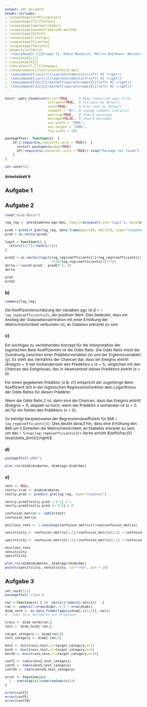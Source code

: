 ```yaml
---
output: pdf_document
header-includes: 
- \usepackage[utf8]{inputenc}
- \usepackage[T1]{fontenc}
- \usepackage[ngerman]{babel}
- \usepackage{amsmath,amssymb,amsthm}
- \usepackage{dsfont}
- \usepackage{listings}
- \usepackage{floatrow}
- \usepackage{fancyhdr}
- \pagestyle{fancy}
- '\fancyhead[C,C]{Gruppe 11: Robin Baudisch, Merlin Kopfmann, Maximilian Neudert}'
- \fancyhead[L]{}
- \fancyhead[R]{}
- \fancyfoot[C,C]{\thepage}
- \renewcommand{\footrulewidth}{0.4pt}
- '\newcommand{\cov}[1]{\operatorname{Cov}\left( #1 \right)}'
- '\newcommand{\cor}[1]{\operatorname{Cor}\left( #1 \right)}'
- '\newcommand{\V}[1]{\mathbf{\operatorname{V}}\left( #1 \right)}'
- '\newcommand{\E}[1]{\mathbf{\operatorname{E}}\left( #1 \right)}'
---
```


<style type="text/css">
body{
  font-size: 12px;
}
h1 {
  font-size: 18px;
}
h1 {
  font-size: 14px;
}
h1 {
  font-size: 12px;
}
</style>

```r
knitr::opts_chunk$set(error=TRUE,     # Keep compiling upon error
                      collapse=TRUE,  # collapse by default
                      echo=TRUE,      # echo code by default
                      comment = "#>", # change comment character
                      warning=TRUE,   # show R warnings
                      message=FALSE,  # show R messages
                      out.width = "100%",
                      out.height = "100%",
                      fig.width = 10)

packageTest<- function(x)  {
    if (!require(x,character.only = TRUE))  {
      install.packages(x,dep=TRUE)
      if(!require(x,character.only = TRUE)) stop("Package not found")
    }
}
```

<!---** Hochschule Darmstadt | Studiengang Data Science | Sommersemester 2019 **--->

```r
set.seed(42)
```

# Arbeitsblatt 9

## Aufgabe 1


## Aufgabe 2

```r
load("diab.RData")

log_reg <- glm(diabetes~pgc+bmi, family=binomial(link='logit'), data=diab)

pred = predict.glm(log_reg, data.frame(pgc=120, bmi=27), type="response")[1]
pred = as.vector(pred)

logit = function(L) {
  return(1/2*(1+tanh(L/2)))
}

pred2 = as.vector(logit(log_reg$coefficients[1]+log_reg$coefficients[2]
                        *120+log_reg$coefficients[3]*27))
delta = round((pred - pred2)^2, 4)
delta

pred
pred2
```

### b)
```r
summary(log_reg)
```

Die Koeffizientenschätzung der Variablen pgc ist $\beta$ = `r log_reg$coefficients[2]`, ein positiver Wert. Dies bedeutet, dass ein Anstieg der Glukosekonzentration mit einer Erhöhung der Wahrscheinlichkeit verbunden ist, an Diabetes erkrankt zu sein.

### c)
Ein wichtiges zu verstehendes Konzept für die Interpretation der logistischen Beta-Koeffizienten ist die Odds Ratio. Die Odds Ratio misst die Zuordnung zwischen einer Prädiktorvariablen (x) und der Ergebnisvariablen (y). Es stellt das Verhältnis der Chancen dar, dass ein Ereignis eintritt (Ereignis = 1) bei Vorhandensein des Prädiktors x (x = 1), verglichen mit den Chancen des Ereignisses, das in Abwesenheit dieses Prädiktors eintritt (x = 0).

Für einen gegebenen Prädiktor (z.B. x1) entspricht der zugehörige Beta-Koeffizient (b1) in der logistischen Regressionsfunktion dem Logarithmus der Odds Ratios für diesen Prädiktor.

Wenn die Odds Ratio 2 ist, dann sind die Chancen, dass das Ereignis eintritt (Ereignis = 1), doppelt so hoch, wenn der Prädiktor x vorhanden ist (x = 1) als für ein Fehlen des Prädiktors (x = 0).

So beträgt beispielsweise der Regressionskoeffizient für BMI `r log_reg$coefficients[3]`. Dies deutet darauf hin, dass eine Erhöhung des BMI um 5 Einheiten die Wahrscheinlichkeit, an Diabetes erkrankt zu sein, um das `r 5/exp(log_reg$coefficients[3])`-fache erhöht $\left(\frac{5}{exp(\beta_{bmi})}\right)$.


### d)
```r
packageTest("pROC")

plot.roc(diab$diabetes, diab$pgc+diab$bmi)
```

### e)

```r
test <- NULL
test$y.true <- diab$diabetes
test$y.pred <- predict.glm(log_reg, type="response")

test$y.pred[test$y.pred > 0.5] = 1
test$y.pred[test$y.pred <= 0.5] = 0

confusion_matrix <- table(test)
confusion_matrix

misclass_rate <- 1-sum(diag(confusion_matrix))/sum(confusion_matrix)

sensitivity <- confusion_matrix[2,2]/(confusion_matrix[2,2] + confusion_matrix[2,2])

specificity <- confusion_matrix[1,1]/(confusion_matrix[1,1] + confusion_matrix[1,2])

misclass_rate
sensitivity
specificity

plot.roc(diab$diabetes, diab$pgc+diab$bmi)
points(specificity, sensitivity, col="red", pch = 16)
```
## Aufgabe 3

```r
set.seed(222)
packageTest('class')

nor <-function(x) { (x -min(x))/(max(x)-min(x))   }
ran <- sample(1:nrow(diab), 0.5 * nrow(diab))
diab_norm <- as.data.frame(lapply(diab[,c(2,6)], nor))
#...oder alle Variablen zur Prognose?

train <- diab_norm[ran,]
test <- diab_norm[-ran,]

target_category <- diab[ran,8]
test_category <- diab[-ran,8]

knn1 <- knn(train,test,cl=target_category,k=1)
knn5 <- knn(train,test,cl=target_category,k=5)
knn10 <- knn(train,test,cl=target_category,k=10)

conf1 <- table(knn1,test_category)
conf5 <- table(knn5,test_category)
conf10 <- table(knn10,test_category)

error <- function(x){
  1 - sum(diag(x)/(sum(rowSums(x))))
}

error(conf1)
error(conf5)
error(conf10)
```